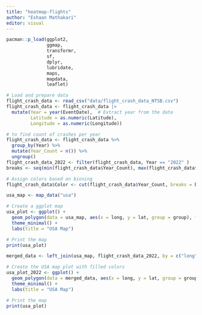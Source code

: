```yaml
---
title: "heatmap-flights"
author: "Eshaan Mathakari"
editor: visual
---
```

```r
pacman::p_load(ggplot2, 
               ggmap, 
               transformr, 
               sf, 
               dplyr, 
               lubridate, 
               maps,
               mapdata,
               leaflet)
```

```r
# Load and prepare data
flight_crash_data <- read_csv("data/flight_crash_data_NTSB.csv")
flight_crash_data <- flight_crash_data |>
  mutate(Year = year(EventDate),  # Extract year from the date
         Latitude = as.numeric(Latitude),  
         Longitude = as.numeric(Longitude))

# to find count of crashes per year
flight_crash_data <- flight_crash_data %>%
  group_by(Year) %>%
  mutate(Year_Count = n()) %>%
  ungroup()
flight_crash_data_2022 <- filter(flight_crash_data, Year == "2022" )
breaks <- seq(min(flight_crash_data$Year_Count), max(flight_crash_data$Year_Count), length.out = 9)

# Assign colors based on binning
flight_crash_data$Color <- cut(flight_crash_data$Year_Count, breaks = breaks, labels = FALSE)

```

```r
usa_map <- map_data("usa")

# Create a ggplot map
usa_plot <- ggplot() +
  geom_polygon(data = usa_map, aes(x = long, y = lat, group = group), fill = "white", color = "black") +
  theme_minimal() +
  labs(title = "USA Map")

# Print the map
print(usa_plot)
```

```r
merged_data <- left_join(usa_map, flight_crash_data_2022, by = c("long" = "Longitude", "lat" = "Latitude"))

# Create the USA map plot with filled colors
usa_plot_2022 <- ggplot() +
  geom_polygon(data = merged_data, aes(x = long, y = lat, group = group, fill = as.factor(Year_Count)), color = "black") +
  theme_minimal() +
  labs(title = "USA Map")

# Print the map
print(usa_plot)  
```


